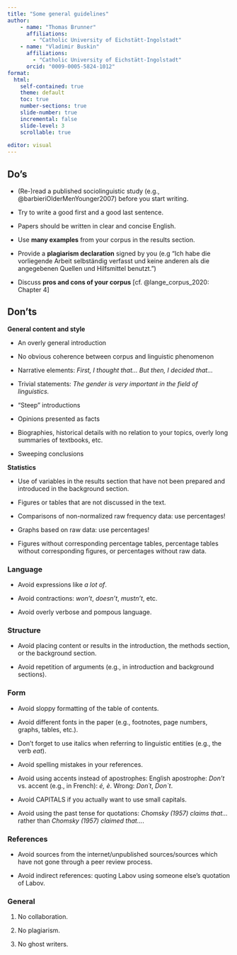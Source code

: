 ```yaml
---
title: "Some general guidelines"
author: 
    - name: "Thomas Brunner"
      affiliations:
        - "Catholic University of Eichstätt-Ingolstadt"
    - name: "Vladimir Buskin"
      affiliations: 
        - "Catholic University of Eichstätt-Ingolstadt"
      orcid: "0009-0005-5824-1012"
format:
  html:
    self-contained: true
    theme: default
    toc: true
    number-sections: true
    slide-number: true
    incremental: false
    slide-level: 3
    scrollable: true
    
editor: visual
---
```


## Do's

::: callout-tip
-   (Re-)read a published sociolinguistic study (e.g., @barbieriOlderMenYounger2007) before you start writing.

-   Try to write a good first and a good last sentence.

-   Papers should be written in clear and concise English.

-   Use **many examples** from your corpus in the results section.

-   Provide a **plagiarism declaration** signed by you (e.g "Ich habe die vorliegende Arbeit selbständig verfasst und keine anderen als die angegebenen Quellen und Hilfsmittel benutzt.")

-   Discuss **pros and cons of your corpus** [cf. @lange_corpus_2020: Chapter 4]
:::

## Don'ts

::: callout-important
**General content and style**

-   An overly general introduction

-   No obvious coherence between corpus and linguistic phenomenon

-   Narrative elements: *First, I thought that... But then, I decided that...*

-   Trivial statements: *The gender is very important in the field of linguistics.*

-   "Steep" introductions

-   Opinions presented as facts

-   Biographies, historical details with no relation to your topics, overly long summaries of textbooks, etc.

-   Sweeping conclusions

**Statistics**

-   Use of variables in the results section that have not been prepared and introduced in the background section.

-   Figures or tables that are not discussed in the text.

-   Comparisons of non-normalized raw frequency data: use percentages!

-   Graphs based on raw data: use percentages!

-   Figures without corresponding percentage tables, percentage tables without corresponding figures, or percentages without raw data.

### Language

-   Avoid expressions like *a lot of*.

-   Avoid contractions: *won't*, *doesn't*, *mustn't*, etc.

-   Avoid overly verbose and pompous language.

### Structure

-   Avoid placing content or results in the introduction, the methods section, or the background section.

-   Avoid repetition of arguments (e.g., in introduction and background sections).

### Form

-   Avoid sloppy formatting of the table of contents.

-   Avoid different fonts in the paper (e.g., footnotes, page numbers, graphs, tables, etc.).

-   Don't forget to use italics when referring to linguistic entities (e.g., the verb *eat*).

-   Avoid spelling mistakes in your references.

-   Avoid using accents instead of apostrophes: English apostrophe: *Don’t* vs. accent (e.g., in French): *é, è*. Wrong: *Don´t*, *Don\`t*.

-   Avoid CAPITALS if you actually want to use small capitals.

-   Avoid using the past tense for quotations: *Chomsky (1957) claims that...* rather than *Chomsky (1957) claimed that...*.

### References

-   Avoid sources from the internet/unpublished sources/sources which have not gone through a peer review process.

-   Avoid indirect references: quoting Labov using someone else's quotation of Labov.

### General

1.  No collaboration.

2.  No plagiarism.

3.  No ghost writers.
:::
